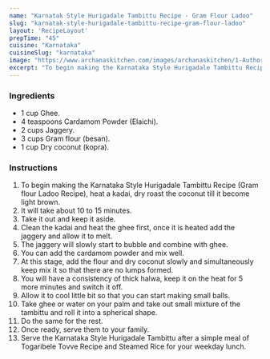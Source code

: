 ---
name: "Karnatak Style Hurigadale Tambittu Recipe - Gram Flour Ladoo"
slug: "karnatak-style-hurigadale-tambittu-recipe-gram-flour-ladoo"
layout: 'RecipeLayout'
prepTime: "45"
cuisine: "Karnataka"
cuisineSlug: "karnataka"
image: "https://www.archanaskitchen.com/images/archanaskitchen/1-Author/sibyl_sunitha/Karanatak_Style_Hurigadle_Tambittu_Recipe_Gram_flour_Laddoo_Recipe.jpg"
excerpt: "To begin making the Karnataka Style Hurigadale Tambittu Recipe Gram flour Ladoo Recipe, heat a kadai, dry roast the coconut till it become light brown"
---

### Ingredients

- 1 cup Ghee.
- 4 teaspoons Cardamom Powder (Elaichi).
- 2 cups Jaggery.
- 3 cups Gram flour (besan).
- 1 cup Dry coconut (kopra).

### Instructions

1. To begin making the Karnataka Style Hurigadale Tambittu Recipe (Gram flour Ladoo Recipe), heat a kadai, dry roast the coconut till it become light brown.
1. It will take about 10 to 15 minutes.
1. Take it out and keep it aside.
1. Clean the kadai and heat the ghee first, once it is heated add the jaggery and allow it to melt.
1. The jaggery will slowly start to bubble and combine with ghee.
1. You can add the cardamom powder and mix well.
1. At this stage, add the flour and dry coconut slowly and simultaneously keep mix it so that there are no lumps formed.
1. You will have a consistency of thick halwa, keep it on the heat for 5 more minutes and switch it off.
1. Allow it to cool little bit so that you can start making small balls.
1. Take ghee or water on your palm and take out small mixture of the tambittu and roll it into a spherical shape.
1. Do the same for the rest.
1. Once ready, serve them to your family.
1. Serve the Karnataka Style Hurigadale Tambittu after a simple meal of Togaribele Tovve Recipe and Steamed Rice for your weekday lunch.
